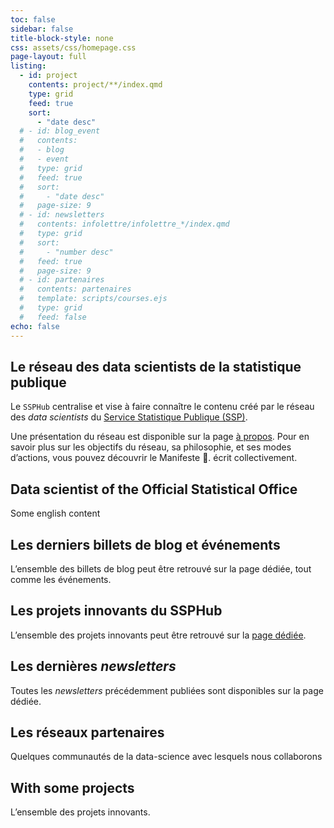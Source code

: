 ```yaml
---
toc: false
sidebar: false
title-block-style: none
css: assets/css/homepage.css
page-layout: full
listing:
  - id: project
    contents: project/**/index.qmd
    type: grid
    feed: true
    sort:
      - "date desc"
  # - id: blog_event
  #   contents: 
  #   - blog
  #   - event
  #   type: grid
  #   feed: true
  #   sort:
  #     - "date desc"
  #   page-size: 9
  # - id: newsletters
  #   contents: infolettre/infolettre_*/index.qmd
  #   type: grid
  #   sort:
  #     - "number desc"
  #   feed: true
  #   page-size: 9
  # - id: partenaires
  #   contents: partenaires
  #   template: scripts/courses.ejs
  #   type: grid
  #   feed: false
echo: false
---
```




::: {.content-visible when-profile="fr"}

# Le réseau des data scientists de la statistique publique

Le `SSPHub` centralise et vise à faire connaître le contenu créé par
le réseau des _data scientists_ du [Service Statistique Publique (SSP)](https://www.insee.fr/fr/information/1302192).

Une présentation du réseau est 
disponible sur la page [à propos](about.html). 
Pour en savoir plus sur les objectifs du réseau, sa philosophie,
et ses modes d'actions, vous pouvez découvrir le Manifeste 📜.
écrit collectivement. 

:::

::: {.content-visible when-profile="en"}

# Data scientist of the Official Statistical Office

Some english content
:::






::: {.column-page}

::: {.content-visible when-profile="fr"}

## Les derniers billets de blog et événements

L'ensemble des billets de blog peut être retrouvé sur la page dédiée, tout comme les événements.





## Les projets innovants du SSPHub

L'ensemble des projets innovants peut être retrouvé sur la [page dédiée](project.qmd).


:::: {#project}
::::




## Les dernières _newsletters_

Toutes les _newsletters_ précédemment publiées sont disponibles sur la page dédiée.




## Les réseaux partenaires

Quelques communautés de la data-science avec lesquels nous collaborons

:::



::: {.content-visible when-profile="en"}


# With some projects
L'ensemble des projets innovants. 


:::: {#project}
::::

:::

:::


